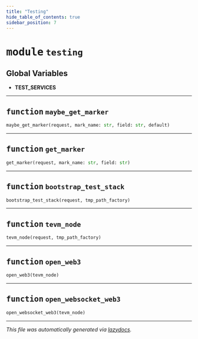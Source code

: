 ```yaml
---
title: "Testing"
hide_table_of_contents: true
sidebar_position: 7
---
```


# <kbd>module</kbd> `testing`




**Global Variables**
---------------
- **TEST_SERVICES**

---


## <kbd>function</kbd> `maybe_get_marker`

```python
maybe_get_marker(request, mark_name: str, field: str, default)
```






---


## <kbd>function</kbd> `get_marker`

```python
get_marker(request, mark_name: str, field: str)
```






---


## <kbd>function</kbd> `bootstrap_test_stack`

```python
bootstrap_test_stack(request, tmp_path_factory)
```






---


## <kbd>function</kbd> `tevm_node`

```python
tevm_node(request, tmp_path_factory)
```






---


## <kbd>function</kbd> `open_web3`

```python
open_web3(tevm_node)
```






---


## <kbd>function</kbd> `open_websocket_web3`

```python
open_websocket_web3(tevm_node)
```








---

_This file was automatically generated via [lazydocs](https://github.com/ml-tooling/lazydocs)._
